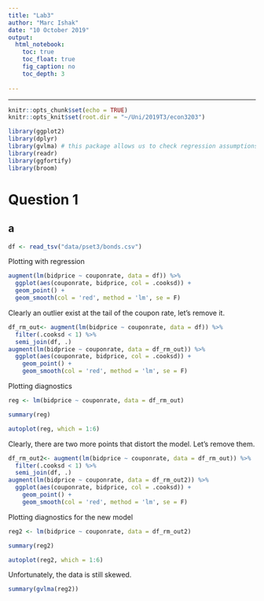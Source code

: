 ---
title: "Lab3"
author: "Marc Ishak"
date: "10 October 2019"
output: 
  html_notebook:
    toc: true
    toc_float: true
    fig_caption: no
    toc_depth: 3
  
---
---

```{r setup, include=FALSE}
knitr::opts_chunk$set(echo = TRUE)
knitr::opts_knit$set(root.dir = "~/Uni/2019T3/econ3203")

```
```{r echo=FALSE, message=FALSE, warning=FALSE}
library(ggplot2)
library(dplyr)
library(gvlma) # this package allows us to check regression assumptions :)
library(readr)
library(ggfortify)
library(broom)

```



# Question 1

## a

```{r}

df <- read_tsv("data/pset3/bonds.csv")
```


Plotting with regression

```{r}
augment(lm(bidprice ~ couponrate, data = df)) %>% 
  ggplot(aes(couponrate, bidprice, col = .cooksd)) +
  geom_point() +
  geom_smooth(col = 'red', method = 'lm', se = F)

```
Clearly an outlier exist at the tail of the coupon rate, let's remove it.

```{r}
df_rm_out<- augment(lm(bidprice ~ couponrate, data = df)) %>% 
  filter(.cooksd < 1) %>%  
  semi_join(df, .)
augment(lm(bidprice ~ couponrate, data = df_rm_out)) %>% 
  ggplot(aes(couponrate, bidprice, col = .cooksd)) +
    geom_point() +
    geom_smooth(col = 'red', method = 'lm', se = F)

```


Plotting diagnostics

```{r, fig.width=8, fig.asp=1.5}
reg <- lm(bidprice ~ couponrate, data = df_rm_out)

summary(reg)

autoplot(reg, which = 1:6)

```

Clearly, there are two more points that distort the model. Let's remove them.

```{r}
df_rm_out2<- augment(lm(bidprice ~ couponrate, data = df_rm_out)) %>% 
  filter(.cooksd < 1) %>%  
  semi_join(df, .)
augment(lm(bidprice ~ couponrate, data = df_rm_out2)) %>% 
  ggplot(aes(couponrate, bidprice, col = .cooksd)) +
    geom_point() +
    geom_smooth(col = 'red', method = 'lm', se = F)

```


Plotting diagnostics for the new model

```{r, fig.width=8, fig.asp=1.5}
reg2 <- lm(bidprice ~ couponrate, data = df_rm_out2)

summary(reg2)

autoplot(reg2, which = 1:6)

```

Unfortunately, the data is still skewed. 


```{r}

summary(gvlma(reg2))
```
